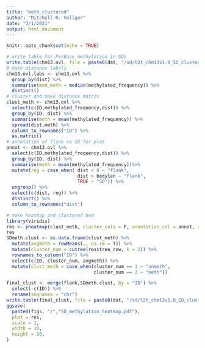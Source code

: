 ```yaml
---
title: "meth_clustered"
author: "Mitchell R. Vollger"
date: "3/1/2021"
output: html_document
---
```


```r
knitr::opts_chunk$set(echo = TRUE)
```

```r
# write table for PerBase methylation in SDs
write.table(chm13.ovl, file = paste0(dat, "/sd/t2t_chm13v1.0_SD_clustered_methylationPerBase.bed"),quote = F, sep = "\t", row.names = F, col.names = T)
# make distance labels
chm13.ovl.labs <- chm13.ovl %>%
  group_by(dist) %>%
  summarise(med_meth = median(methylated_frequency)) %>%
  distinct()
# cluster and make distance matrix
clust_meth <- chm13.ovl %>% 
  select(c(ID,methylated_frequency,dist)) %>%
  group_by(ID, dist) %>%
  summarise(meth = mean(methylated_frequency)) %>%
  spread(dist,meth) %>%
  column_to_rownames("ID") %>%
  as.matrix() 
# annotation of flank vs SD for plot
annot <- chm13.ovl %>% 
  select(c(ID,methylated_frequency,dist)) %>%
  group_by(ID, dist) %>%
  summarise(meth = mean(methylated_frequency))%>%
  mutate(reg = case_when( dist < 0 ~ "flank", 
                          dist > bodylen ~ "flank", 
                          TRUE ~ "SD")) %>%
  ungroup() %>%
  select(c(dist, reg)) %>%
  distinct() %>%
  column_to_rownames("dist")
```

```r
# make heatmap and clustered bed
library(viridis)
res <- pheatmap(clust_meth, cluster_cols = F, annotation_col = annot, show_rownames = F, show_colnames = F, main = "SD Methylation")
res
SDmeth.clust <- as.data.frame(clust_meth) %>%
  mutate(avgmeth = rowMeans(., na.rm = T)) %>%
  mutate(cluster_num = cutree(res$tree_row, k = 2)) %>%
  rownames_to_column("ID") %>%
  select(c(ID, cluster_num, avgmeth)) %>%
  mutate(clust_meth = case_when(cluster_num == 1 ~ "unmeth", 
                                cluster_num == 2 ~ "meth"))

final_clust <- merge(flank,SDmeth.clust, by = "ID") %>%
  select(-c(ID)) %>%
  rename(seqnames = "chr")
write.table(final_clust, file = paste0(dat, "/sd/t2t_chm13v1.0_SD_clustered_methylation.bed"),quote = F, sep = "\t", row.names = F, col.names = T)
ggsave(
  paste0(figs, "/","SD_methylation_heatmap.pdf"),
  plot = res,
  scale = 1,
  width = 10,
  height = 10,
)
```